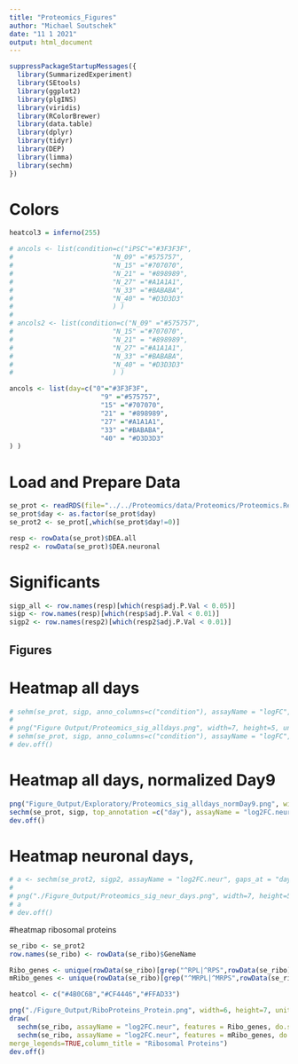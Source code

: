 ---
title: "Proteomics_Figures"
author: "Michael Soutschek"
date: "11 1 2021"
output: html_document
---


```{r}
suppressPackageStartupMessages({
  library(SummarizedExperiment)
  library(SEtools)
  library(ggplot2)
  library(plgINS)
  library(viridis)
  library(RColorBrewer)
  library(data.table)
  library(dplyr)
  library(tidyr)
  library(DEP)
  library(limma)
  library(sechm)
})
```

# Colors
```{r}
heatcol3 = inferno(255)

# ancols <- list(condition=c("iPSC"="#3F3F3F",
#                         "N_09" ="#575757",
#                         "N_15" ="#707070",
#                         "N_21" = "#898989",
#                         "N_27" ="#A1A1A1",
#                         "N_33" ="#BABABA",
#                         "N_40" = "#D3D3D3" 
#                         ) )
# 
# ancols2 <- list(condition=c("N_09" ="#575757",
#                         "N_15" ="#707070",
#                         "N_21" = "#898989",
#                         "N_27" ="#A1A1A1",
#                         "N_33" ="#BABABA",
#                         "N_40" = "#D3D3D3" 
#                         ) )

ancols <- list(day=c("0"="#3F3F3F",
                       "9" ="#575757",
                       "15" ="#707070",
                       "21" = "#898989",
                       "27" ="#A1A1A1",
                       "33" ="#BABABA",
                       "40" = "#D3D3D3" 
) )
```




# Load and Prepare Data
```{r}
se_prot <- readRDS(file="../../Proteomics/data/Proteomics/Proteomics.Reference.SE_DEA.rds")
se_prot$day <- as.factor(se_prot$day)
se_prot2 <- se_prot[,which(se_prot$day!=0)]

resp <- rowData(se_prot)$DEA.all
resp2 <- rowData(se_prot)$DEA.neuronal
```


# Significants
```{r}
sigp_all <- row.names(resp)[which(resp$adj.P.Val < 0.05)]
sigp <- row.names(resp)[which(resp$adj.P.Val < 0.01)]
sigp2 <- row.names(resp2)[which(resp2$adj.P.Val < 0.01)]
```



## Figures

# Heatmap all days
```{r}
# sehm(se_prot, sigp, anno_columns=c("condition"), assayName = "logFC", gaps_at = "condition", breaks=TRUE, show_rownames = FALSE, hmcols = heatcol3, anno_colors = ancols,annotation_names_col = FALSE)
# 
# png("Figure Output/Proteomics_sig_alldays.png", width=7, height=5, units="in", res=300)
# sehm(se_prot, sigp, anno_columns=c("condition"), assayName = "logFC", gaps_at = "condition", breaks=TRUE, show_rownames = FALSE, hmcols = heatcol3, anno_colors = ancols,annotation_names_col = FALSE)
# dev.off()
```

# Heatmap all days, normalized Day9
```{r}
png("Figure_Output/Exploratory/Proteomics_sig_alldays_normDay9.png", width=7, height=5, units="in", res=300)
sechm(se_prot, sigp, top_annotation =c("day"), assayName = "log2FC.neur", gaps_at = "day", breaks=TRUE, show_rownames = FALSE, hmcols = heatcol3, anno_colors = ancols, column_title = "Proteins", annocol_title_side=NA, name = "logFC", cluster_rows = TRUE)
dev.off()
```





# Heatmap neuronal days,
```{r}
# a <- sechm(se_prot2, sigp2, assayName = "log2FC.neur", gaps_at = "day", breaks=TRUE, show_rownames = FALSE, hmcols = heatcol3, anno_colors = ancols, top_annotation = c("day"), column_title = "proteins", annocol_title_side = NA)
# 
# png("./Figure_Output/Proteomics_sig_neur_days.png", width=7, height=5, units="in", res=300)
# a
# dev.off()
```


#heatmap ribosomal proteins
```{r}
se_ribo <- se_prot2
row.names(se_ribo) <- rowData(se_ribo)$GeneName

Ribo_genes <- unique(rowData(se_ribo)[grep("^RPL|^RPS",rowData(se_ribo)$GeneName),]$GeneName)
mRibo_genes <- unique(rowData(se_ribo)[grep("^MRPL|^MRPS",rowData(se_ribo)$GeneName),]$GeneName)

heatcol <- c("#4B0C6B","#CF4446","#FFAD33")

png("./Figure_Output/RiboProteins_Protein.png", width=6, height=7, units="in", res=300)
draw(
  sechm(se_ribo, assayName = "log2FC.neur", features = Ribo_genes, do.scale = TRUE, top_annotation = "day", hmcols = heatcol,anno_colors = ancols, row_title="nuclear",heatmap_legend_param = list(title = "scaled\nexpression"), annocol_title_side=NA) %v% 
  sechm(se_ribo, assayName = "log2FC.neur", features = mRibo_genes, do.scale = TRUE, top_annotation = "day", hmcols = heatcol,anno_colors = ancols, row_title="mitochondrial", show_rownames = FALSE,heatmap_legend_param = list(title = "scaled logFC"),annocol_title_side=NA),
merge_legends=TRUE,column_title = "Ribosomal Proteins")
dev.off()
```










